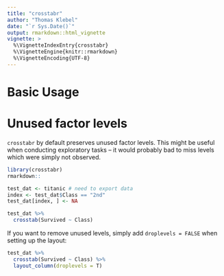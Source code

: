 ```yaml
---
title: "crosstabr"
author: "Thomas Klebel"
date: "`r Sys.Date()`"
output: rmarkdown::html_vignette
vignette: >
  %\VignetteIndexEntry{crosstabr}
  %\VignetteEngine{knitr::rmarkdown}
  %\VignetteEncoding{UTF-8}
---
```


# Basic Usage


# Unused factor levels
`crosstabr` by default preserves unused factor levels. This might be useful
when conducting exploratory tasks -- it would probably bad to miss levels
which were simply not observed.

```r
library(crosstabr)
rmarkdown::

test_dat <- titanic # need to export data
index <- test_dat$Class == "2nd"
test_dat[index, ] <- NA

test_dat %>%
  crosstab(Survived ~ Class)
```

If you want to remove unused levels, simply add `droplevels = FALSE` when setting
up the layout:

```r
test_dat %>%
  crosstab(Survived ~ Class) %>%
  layout_column(droplevels = T)
```

